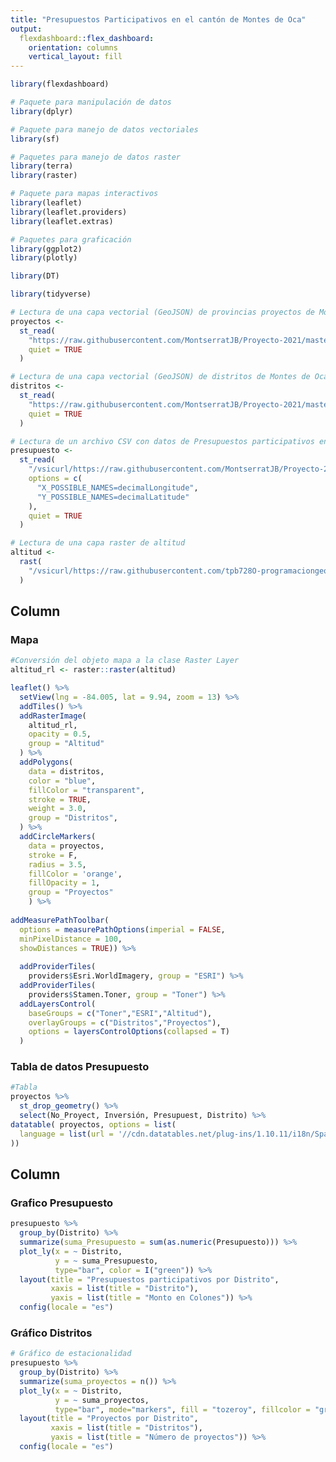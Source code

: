 ```yaml
---
title: "Presupuestos Participativos en el cantón de Montes de Oca"
output: 
  flexdashboard::flex_dashboard:
    orientation: columns
    vertical_layout: fill
---
```


```r
library(flexdashboard)
```


```r
# Paquete para manipulación de datos
library(dplyr)

# Paquete para manejo de datos vectoriales
library(sf)

# Paquetes para manejo de datos raster
library(terra)
library(raster)

# Paquete para mapas interactivos
library(leaflet)
library(leaflet.providers)
library(leaflet.extras)

# Paquetes para graficación
library(ggplot2)
library(plotly)

library(DT)

library(tidyverse)
```


```r
# Lectura de una capa vectorial (GeoJSON) de provincias proyectos de Montes de Oca
proyectos <-
  st_read(
    "https://raw.githubusercontent.com/MontserratJB/Proyecto-2021/master/Presupuestos.geojson",
    quiet = TRUE
  )

# Lectura de una capa vectorial (GeoJSON) de distritos de Montes de Oca
distritos <-
  st_read(
    "https://raw.githubusercontent.com/MontserratJB/Proyecto-2021/master/Distritos.geojson",
    quiet = TRUE
  )

# Lectura de un archivo CSV con datos de Presupuestos participativos en Montes de Oca
presupuesto <-
  st_read(
    "/vsicurl/https://raw.githubusercontent.com/MontserratJB/Proyecto-2021/master/Pres_part.csv",
    options = c(
      "X_POSSIBLE_NAMES=decimalLongitude",
      "Y_POSSIBLE_NAMES=decimalLatitude"
    ),
    quiet = TRUE
  )

```

```r
# Lectura de una capa raster de altitud
altitud <-
  rast(
    "/vsicurl/https://raw.githubusercontent.com/tpb728O-programaciongeoespacialr/2021ii/master/datos/worldclim/altitud.tif"
  )
```

Column {data-width=650}
-----------------------------------------------------------------------

### Mapa

```r
#Conversión del objeto mapa a la clase Raster Layer
altitud_rl <- raster::raster(altitud)

leaflet() %>%
  setView(lng = -84.005, lat = 9.94, zoom = 13) %>%
  addTiles() %>% 
  addRasterImage(
    altitud_rl, 
    opacity = 0.5,
    group = "Altitud"
  ) %>%  
  addPolygons(
    data = distritos,
    color = "blue",
    fillColor = "transparent",
    stroke = TRUE,
    weight = 3.0,
    group = "Distritos",
  ) %>%
  addCircleMarkers(
    data = proyectos,
    stroke = F,
    radius = 3.5,
    fillColor = 'orange',
    fillOpacity = 1,
    group = "Proyectos"
    ) %>%
  
addMeasurePathToolbar(
  options = measurePathOptions(imperial = FALSE,
  minPixelDistance = 100,
  showDistances = TRUE)) %>%
 
  addProviderTiles(
    providers$Esri.WorldImagery, group = "ESRI") %>%
  addProviderTiles(
    providers$Stamen.Toner, group = "Toner") %>%
  addLayersControl(
    baseGroups = c("Toner","ESRI","Altitud"),
    overlayGroups = c("Distritos","Proyectos"),
    options = layersControlOptions(collapsed = T)
  )
```

### Tabla de datos Presupuesto

```r
#Tabla
proyectos %>%
  st_drop_geometry() %>%
  select(No_Proyect, Inversión, Presupuest, Distrito) %>%
datatable( proyectos, options = list(
  language = list(url = '//cdn.datatables.net/plug-ins/1.10.11/i18n/Spanish.json')
))

```

Column {data-width=250}
-----------------------------------------------------------------------

### Grafico Presupuesto

```r
presupuesto %>%
  group_by(Distrito) %>%
  summarize(suma_Presupuesto = sum(as.numeric(Presupuesto))) %>%
  plot_ly(x = ~ Distrito,
          y = ~ suma_Presupuesto,
          type="bar", color = I("green")) %>%
  layout(title = "Presupuestos participativos por Distrito",
         xaxis = list(title = "Distrito"),
         yaxis = list(title = "Monto en Colones")) %>%
  config(locale = "es")
```

### Gráfico Distritos

```r
# Gráfico de estacionalidad
presupuesto %>%
  group_by(Distrito) %>%
  summarize(suma_proyectos = n()) %>%
  plot_ly(x = ~ Distrito,
          y = ~ suma_proyectos,
          type="bar", mode="markers", fill = "tozeroy", fillcolor = "green") %>%
  layout(title = "Proyectos por Distrito",
         xaxis = list(title = "Distritos"),
         yaxis = list(title = "Número de proyectos")) %>%
  config(locale = "es")
```

